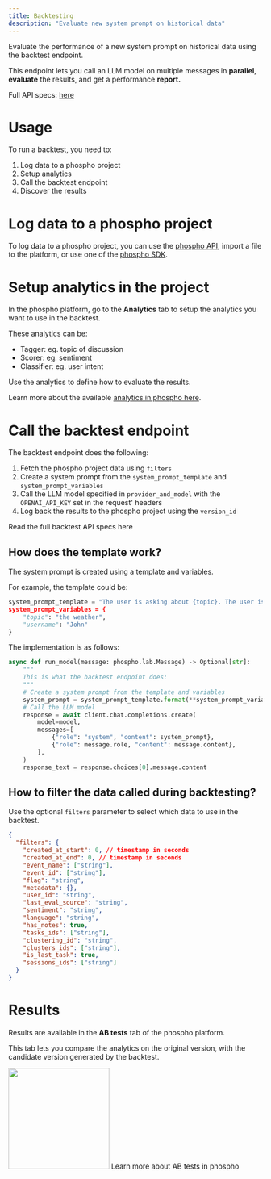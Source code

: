 ```yaml
---
title: Backtesting
description: "Evaluate new system prompt on historical data"
---
```


Evaluate the performance of a new system prompt on historical data using the backtest endpoint.

This endpoint lets you call an LLM model on multiple messages in **parallel**, **evaluate** the results, and get a performance **report.**

Full API specs: [here](https://api.phospho.ai/v3/redoc#tag/Run/operation/post_run_backtests_run_backtest_post)

# Usage 

To run a backtest, you need to:

1. Log data to a phospho project
2. Setup analytics
3. Call the backtest endpoint
4. Discover the results

# Log data to a phospho project

To log data to a phospho project, you can use the [phospho API](/api-reference/introduction), import a file to the platform, or use one of the [phospho SDK](/http://localhost:3001/getting-started#log-to-phospho).

# Setup analytics in the project

In the phospho platform, go to the **Analytics** tab to setup the analytics you want to use in the backtest.

These analytics can be:
- Tagger: eg. topic of discussion
- Scorer: eg. sentiment
- Classifier: eg. user intent

Use the analytics to define how to evaluate the results. 

Learn more about the available [analytics in phospho here](/analytics/events).

# Call the backtest endpoint

The backtest endpoint does the following:

1. Fetch the phospho project data using `filters`
2. Create a system prompt from the `system_prompt_template` and `system_prompt_variables`
3. Call the LLM model specified in `provider_and_model` with the `OPENAI_API_KEY` set in the request' headers
4. Log back the results to the phospho project using the `version_id`

<Card href="https://api.phospho.ai/v3/redoc#tag/Run/operation/post_run_backtests_run_backtest_post" title="API specs" >
Read the full backtest API specs here
</Card>

## How does the template work?

The system prompt is created using a template and variables.

For example, the template could be:

```python
system_prompt_template = "The user is asking about {topic}. The user is {username}.""
system_prompt_variables = {
    "topic": "the weather",
    "username": "John"
}
```

The implementation is as follows:

```python
async def run_model(message: phospho.lab.Message) -> Optional[str]:
    """
    This is what the backtest endpoint does:
    """
    # Create a system prompt from the template and variables
    system_prompt = system_prompt_template.format(**system_prompt_variables)
    # Call the LLM model
    response = await client.chat.completions.create(
        model=model,
        messages=[
            {"role": "system", "content": system_prompt},
            {"role": message.role, "content": message.content},
        ],
    )
    response_text = response.choices[0].message.content
```

## How to filter the data called during backtesting?

Use the optional `filters` parameter to select which data to use in the backtest.

```json
{
  "filters": {
    "created_at_start": 0, // timestamp in seconds
    "created_at_end": 0, // timestamp in seconds
    "event_name": ["string"],
    "event_id": ["string"],
    "flag": "string",
    "metadata": {},
    "user_id": "string",
    "last_eval_source": "string",
    "sentiment": "string",
    "language": "string",
    "has_notes": true,
    "tasks_ids": ["string"],
    "clustering_id": "string",
    "clusters_ids": ["string"],
    "is_last_task": true,
    "sessions_ids": ["string"]
  }
}
```

# Results

Results are available in the **AB tests** tab of the phospho platform.

This tab lets you compare the analytics on the original version, with the candidate version generated by the backtest.

<img height="200" src="/images/explore/abtest.jpeg" />

<Card href="/analytics/ab-test" title="AB tests" >
Learn more about AB tests in phospho
</Card>